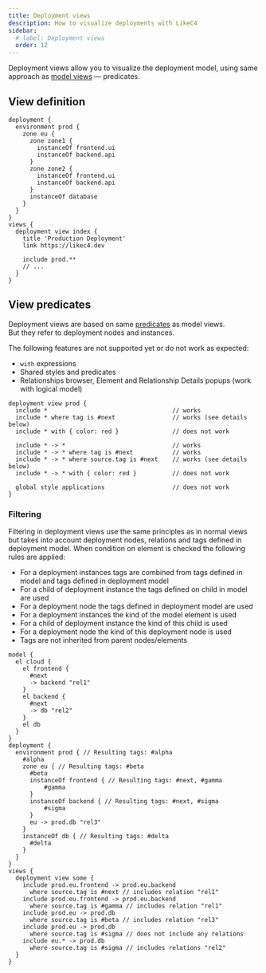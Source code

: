 ```yaml
---
title: Deployment views
description: How to visualize deployments with LikeC4
sidebar: 
  # label: Deployment views
  order: 12
---
```



Deployment views allow you to visualize the deployment model, using same approach as [model views](/dsl/views) — predicates.

## View definition

```likec4 {17-23}
deployment {
  environment prod {
    zone eu {
      zone zone1 {
        instanceOf frontend.ui
        instanceOf backend.api
      }
      zone zone2 {
        instanceOf frontend.ui
        instanceOf backend.api
      }
      instanceOf database
    }    
  }
}
views {
  deployment view index {
    title 'Production Deployment'
    link https://likec4.dev

    include prod.**
    // ...
  }
}
```

## View predicates

Deployment views are based on same [predicates](/dsl/views/#view-predicates) as model views.  
But they refer to deployment nodes and instances.

<Aside type='caution' title='In development'>
  The following features are not supported yet or do not work as expected:
 
  - `with` expressions
  - Shared styles and predicates
  - Relationships browser, Element and Relationship Details popups (work with logical model)

  ```likec4
  deployment view prod {
    include *                                   // works
    include * where tag is #next                // works (see details below)
    include * with { color: red }               // does not work

    include * -> *                              // works
    include * -> * where tag is #next           // works
    include * -> * where source.tag is #next    // works (see details below)
    include * -> * with { color: red }          // does not work

    global style applications                   // does not work    
  }
  ```
</Aside>

### Filtering
Filtering in deployment views use the same principles as in normal views but takes into account deployment nodes, relations and tags defined in deployment model.
When condition on element is checked the following rules are applied:
- For a deployment instances tags are combined from tags defined in model and tags defined in deployment model
- For a child of deployment instance the tags defined on child in model are used
- For a deployment node the tags defined in deployment model are used
- For a deployment instances the kind of the model element is used
- For a child of deployment instance the kind of this child is used
- For a deployment node the kind of this deployment node is used
- Tags are not inherited from parent nodes/elements

```likec4
model {
  el cloud {
    el frontend {
      #next
      -> backend "rel1"
    }
    el backend {
      #next
      -> db "rel2"
    }
    el db
  }
}
deployment {
  environment prod { // Resulting tags: #alpha
    #alpha
    zone eu { // Resulting tags: #beta
      #beta
      instanceOf frontend { // Resulting tags: #next, #gamma
          #gamma
      }
      instanceOf backend { // Resulting tags: #next, #sigma
          #sigma
      }
      eu -> prod.db "rel3"
    }
    instanceOf db { // Resulting tags: #delta
      #delta
    }
  }
}
views {
  deployment view some {
    include prod.eu.frontend -> prod.eu.backend
      where source.tag is #next // includes relation "rel1"
    include prod.eu.frontend -> prod.eu.backend
      where source.tag is #gamma // includes relation "rel1"
    include prod.eu -> prod.db
      where source.tag is #beta // includes relation "rel3"
    include prod.eu -> prod.db
      where source.tag is #sigma // does not include any relations
    include eu.* -> prod.db
      where source.tag is #sigma // includes relations "rel2"
  }
}
```

<br/>
<br/>
  <LinkCard
    title="Try it online"
    description="Open deployment example in LikeC4 playground"
    href="https://playground.likec4.dev/w/deployment/index/"
    target="_blank"
  />
